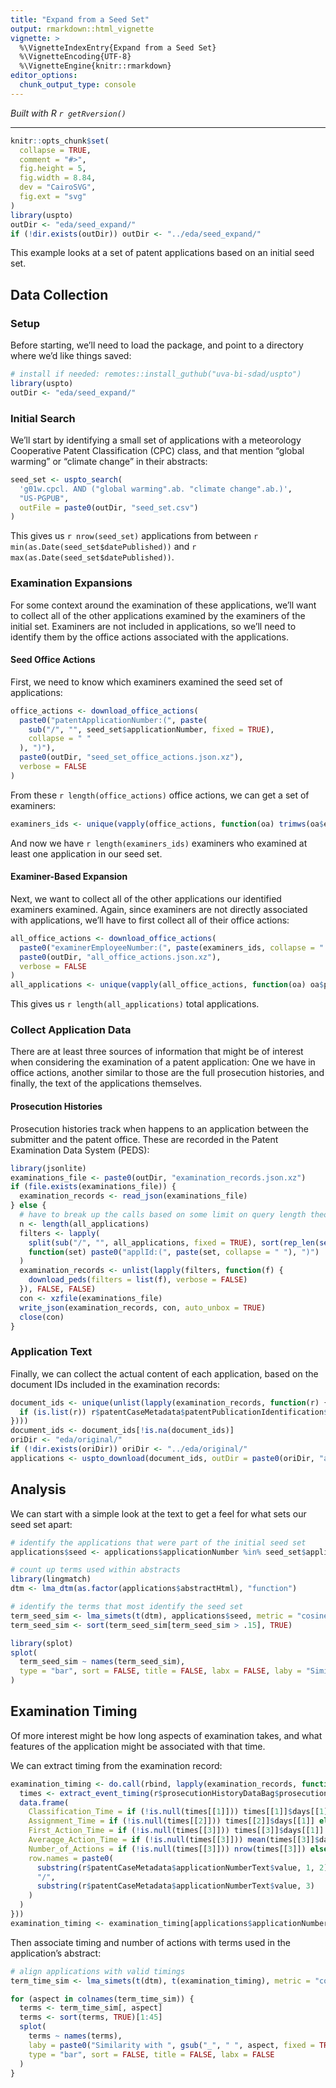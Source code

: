 ```yaml
---
title: "Expand from a Seed Set"
output: rmarkdown::html_vignette
vignette: >
  %\VignetteIndexEntry{Expand from a Seed Set}
  %\VignetteEncoding{UTF-8}
  %\VignetteEngine{knitr::rmarkdown}
editor_options: 
  chunk_output_type: console
---
```


*Built with R 
`r getRversion()`*

***

```r
knitr::opts_chunk$set(
  collapse = TRUE,
  comment = "#>",
  fig.height = 5,
  fig.width = 8.84,
  dev = "CairoSVG",
  fig.ext = "svg"
)
library(uspto)
outDir <- "eda/seed_expand/"
if (!dir.exists(outDir)) outDir <- "../eda/seed_expand/"
```

This example looks at a set of patent applications based on an initial seed set.

## Data Collection

### Setup

Before starting, we'll need to load the package, and point to a directory where we'd like things saved:
```r
# install if needed: remotes::install_guthub("uva-bi-sdad/uspto")
library(uspto)
outDir <- "eda/seed_expand/"
```

### Initial Search

We'll start by identifying a small set of applications with a meteorology Cooperative Patent Classification (CPC) class,
and that mention "global warming" or "climate change" in their abstracts:
```r
seed_set <- uspto_search(
  'g01w.cpcl. AND ("global warming".ab. "climate change".ab.)',
  "US-PGPUB",
  outFile = paste0(outDir, "seed_set.csv")
)
```

This gives us `r nrow(seed_set)` applications from between `r min(as.Date(seed_set$datePublished))`
and `r max(as.Date(seed_set$datePublished))`.

### Examination Expansions

For some context around the examination of these applications, we'll want to collect all of the other applications
examined by the examiners of the initial set. Examiners are not included in applications,
so we'll need to identify them by the office actions associated with the applications.

#### Seed Office Actions

First, we need to know which examiners examined the seed set of applications:
```r
office_actions <- download_office_actions(
  paste0("patentApplicationNumber:(", paste(
    sub("/", "", seed_set$applicationNumber, fixed = TRUE),
    collapse = " "
  ), ")"),
  paste0(outDir, "seed_set_office_actions.json.xz"),
  verbose = FALSE
)
```

From these `r length(office_actions)` office actions, we can get a set of examiners:
```r
examiners_ids <- unique(vapply(office_actions, function(oa) trimws(oa$examinerEmployeeNumber[[1]]), ""))
```

And now we have `r length(examiners_ids)` examiners who examined at least one application
in our seed set.

#### Examiner-Based Expansion

Next, we want to collect all of the other applications our identified examiners examined.
Again, since examiners are not directly associated with applications, we'll have to first collect
all of their office actions:
```r
all_office_actions <- download_office_actions(
  paste0("examinerEmployeeNumber:(", paste(examiners_ids, collapse = " "), ")"),
  paste0(outDir, "all_office_actions.json.xz"),
  verbose = FALSE
)
all_applications <- unique(vapply(all_office_actions, function(oa) oa$patentApplicationNumber[[1]], ""))
```

This gives us `r length(all_applications)` total applications. 

### Collect Application Data

There are at least three sources of information that might be of interest when considering the examination
of a patent application: One we have in office actions, another similar to those are the full
prosecution histories, and finally, the text of the applications themselves.

#### Prosecution Histories

Prosecution histories track when happens to an application between the submitter and the patent office.
These are recorded in the Patent Examination Data System (PEDS):

```r
library(jsonlite)
examinations_file <- paste0(outDir, "examination_records.json.xz")
if (file.exists(examinations_file)) {
  examination_records <- read_json(examinations_file)
} else {
  # have to break up the calls based on some limit on query length theoretically
  n <- length(all_applications)
  filters <- lapply(
    split(sub("/", "", all_applications, fixed = TRUE), sort(rep_len(seq_len(ceiling(n / 500)), n))),
    function(set) paste0("applId:(", paste(set, collapse = " "), ")")
  )
  examination_records <- unlist(lapply(filters, function(f) {
    download_peds(filters = list(f), verbose = FALSE)
  }), FALSE, FALSE)
  con <- xzfile(examinations_file)
  write_json(examination_records, con, auto_unbox = TRUE)
  close(con)
}
```

### Application Text

Finally, we can collect the actual content of each application, based on the document IDs included in
the examination records:
```r
document_ids <- unique(unlist(lapply(examination_records, function(r) {
  if (is.list(r)) r$patentCaseMetadata$patentPublicationIdentification$publicationNumber else NULL
})))
document_ids <- document_ids[!is.na(document_ids)]
oriDir <- "eda/original/"
if (!dir.exists(oriDir)) oriDir <- "../eda/original/"
applications <- uspto_download(document_ids, outDir = paste0(oriDir, "applications"))
```

## Analysis

We can start with a simple look at the text to get a feel for what sets our seed set apart:
```r
# identify the applications that were part of the initial seed set
applications$seed <- applications$applicationNumber %in% seed_set$applicationNumber

# count up terms used within abstracts
library(lingmatch)
dtm <- lma_dtm(as.factor(applications$abstractHtml), "function")

# identify the terms that most identify the seed set
term_seed_sim <- lma_simets(t(dtm), applications$seed, metric = "cosine")
term_seed_sim <- sort(term_seed_sim[term_seed_sim > .15], TRUE)
```

```r
library(splot)
splot(
  term_seed_sim ~ names(term_seed_sim),
  type = "bar", sort = FALSE, title = FALSE, labx = FALSE, laby = "Similarity with Seed"
)
```

## Examination Timing

Of more interest might be how long aspects of examination takes, and what features
of the application might be associated with that time.

We can extract timing from the examination record:
```r
examination_timing <- do.call(rbind, lapply(examination_records, function(r) {
  times <- extract_event_timing(r$prosecutionHistoryDataBag$prosecutionHistoryData)
  data.frame(
    Classification_Time = if (!is.null(times[[1]])) times[[1]]$days[[1]] else NA,
    Assignment_Time = if (!is.null(times[[2]])) times[[2]]$days[[1]] else NA,
    First_Action_Time = if (!is.null(times[[3]])) times[[3]]$days[[1]] else NA,
    Averaqge_Action_Time = if (!is.null(times[[3]])) mean(times[[3]]$days) else NA,
    Number_of_Actions = if (!is.null(times[[3]])) nrow(times[[3]]) else 0,
    row.names = paste0(
      substring(r$patentCaseMetadata$applicationNumberText$value, 1, 2),
      "/",
      substring(r$patentCaseMetadata$applicationNumberText$value, 3)
    )
  )
}))
examination_timing <- examination_timing[applications$applicationNumber, ]
```

Then associate timing and number of actions with terms used in the application's abstract:
```r
# align applications with valid timings
term_time_sim <- lma_simets(t(dtm), t(examination_timing), metric = "cos")
```

```r
for (aspect in colnames(term_time_sim)) {
  terms <- term_time_sim[, aspect]
  terms <- sort(terms, TRUE)[1:45]
  splot(
    terms ~ names(terms),
    laby = paste0("Similarity with ", gsub("_", " ", aspect, fixed = TRUE)),
    type = "bar", sort = FALSE, title = FALSE, labx = FALSE
  )
}
```
